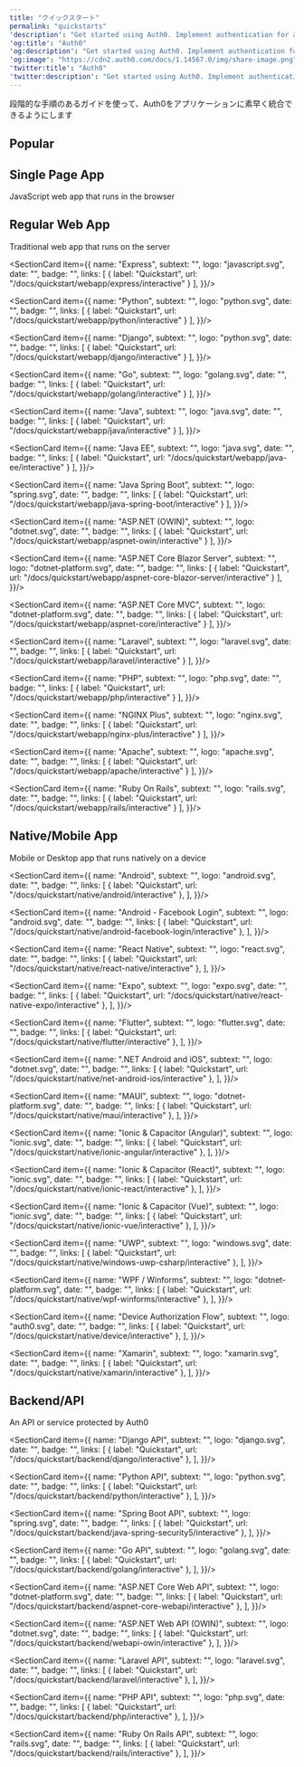 ---
title: "クイックスタート"
permalink: "quickstarts"
'description': "Get started using Auth0. Implement authentication for any kind of application in minutes."
'og:title': "Auth0"
'og:description': "Get started using Auth0. Implement authentication for any kind of application in minutes."
'og:image': "https://cdn2.auth0.com/docs/1.14567.0/img/share-image.png"
'twitter:title': "Auth0"
'twitter:description': "Get started using Auth0. Implement authentication for any kind of application in minutes."
---



段階的な手順のあるガイドを使って、Auth0をアプリケーションに素早く統合できるようにします

## Popular

<Columns cols={2}>
<SectionCard item={{
  name: "React",
  subtext: "",
  logo: "react.svg",
  date: "",
  badge: "",
  links: [
    { label: "Quickstart", url: "/docs/quickstart/spa/react/interactive" },
  ],
}}/>
<SectionCard item={{
  name: "Next.js",
  subtext: "",
  logo: "nextjs.svg",
  date: "",
  badge: "",
  links: [
    { label: "Quickstart", url: "/docs/quickstart/webapp/nextjs/interactive" }
  ],
}}/>
<SectionCard item={{
  name: "Angular",
  subtext: "",
  logo: "angular.svg",
  date: "",
  badge: "",
  links: [
    { label: "Quickstart", url: "/docs/quickstart/spa/angular/interactive" },
  ],
}}/>
<SectionCard item={{
  name: "iOS / macOS",
  subtext: "",
  logo: "apple.svg",
  date: "",
  badge: "",
  links: [
    { label: "Quickstart", url: "/docs/quickstart/native/ios-swift/interactive" },
  ],
}}/>
<SectionCard item={{
  name: "Android",
  subtext: "",
  logo: "android.svg",
  date: "",
  badge: "",
  links: [
    { label: "Quickstart", url: "/docs/quickstart/native/android/interactive" },
  ],
}}/>
</Columns>

## Single Page App

JavaScript web app that runs in the browser

<Columns cols={2}>
<SectionCard item={{
  name: "React",
  subtext: "",
  logo: "react.svg",
  date: "",
  badge: "",
  links: [
    { label: "Quickstart", url: "/docs/quickstart/spa/react/interactive" },
  ],
}}/>
<SectionCard item={{
  name: "Angular",
  subtext: "",
  logo: "angular.svg",
  date: "",
  badge: "",
  links: [
    { label: "Quickstart", url: "/docs/quickstart/spa/angular/interactive" },
  ],
}}/>
<SectionCard item={{
  name: "JavaScript",
  subtext: "",
  logo: "javascript.svg",
  date: "",
  badge: "",
  links: [
    { label: "Quickstart", url: "/docs/quickstart/spa/vanillajs/interactive" },
  ],
}}/>
<SectionCard item={{
  name: "Vue",
  subtext: "",
  logo: "vuejs.svg",
  date: "",
  badge: "",
  links: [
    { label: "Quickstart", url: "/docs/quickstart/spa/vuejs/interactive" },
  ],
}}/>
<SectionCard item={{
  name: "Flutter (Web)",
  subtext: "",
  logo: "flutter.svg",
  date: "",
  badge: "",
  links: [
    { label: "Quickstart", url: "/docs/quickstart/spa/flutter/interactive" },
  ],
}}/>
</Columns>

  

## Regular Web App

Traditional web app that runs on the server

<Columns cols={2}>
  <SectionCard item={{
    name: "Next.js",
    subtext: "",
    logo: "nextjs.svg",
    date: "",
    badge: "",
    links: [
      { label: "Quickstart", url: "/docs/quickstart/webapp/nextjs/interactive" }
    ],
  }}/>

  <SectionCard item={{
    name: "Express",
    subtext: "",
    logo: "javascript.svg",
    date: "",
    badge: "",
    links: [
      { label: "Quickstart", url: "/docs/quickstart/webapp/express/interactive" }
    ],
  }}/>

  <SectionCard item={{
    name: "Python",
    subtext: "",
    logo: "python.svg",
    date: "",
    badge: "",
    links: [
      { label: "Quickstart", url: "/docs/quickstart/webapp/python/interactive" }
    ],
  }}/>

  <SectionCard item={{
    name: "Django",
    subtext: "",
    logo: "python.svg",
    date: "",
    badge: "",
    links: [
      { label: "Quickstart", url: "/docs/quickstart/webapp/django/interactive" }
    ],
  }}/>

  <SectionCard item={{
    name: "Go",
    subtext: "",
    logo: "golang.svg",
    date: "",
    badge: "",
    links: [
      { label: "Quickstart", url: "/docs/quickstart/webapp/golang/interactive" }
    ],
  }}/>

  <SectionCard item={{
    name: "Java",
    subtext: "",
    logo: "java.svg",
    date: "",
    badge: "",
    links: [
      { label: "Quickstart", url: "/docs/quickstart/webapp/java/interactive" }
    ],
  }}/>

  <SectionCard item={{
    name: "Java EE",
    subtext: "",
    logo: "java.svg",
    date: "",
    badge: "",
    links: [
      { label: "Quickstart", url: "/docs/quickstart/webapp/java-ee/interactive" }
    ],
  }}/>

  <SectionCard item={{
    name: "Java Spring Boot",
    subtext: "",
    logo: "spring.svg",
    date: "",
    badge: "",
    links: [
      { label: "Quickstart", url: "/docs/quickstart/webapp/java-spring-boot/interactive" }
    ],
  }}/>

  <SectionCard item={{
    name: "ASP.NET (OWIN)",
    subtext: "",
    logo: "dotnet.svg",
    date: "",
    badge: "",
    links: [
      { label: "Quickstart", url: "/docs/quickstart/webapp/aspnet-owin/interactive" }
    ],
  }}/>

  <SectionCard item={{
    name: "ASP.NET Core Blazor Server",
    subtext: "",
    logo: "dotnet-platform.svg",
    date: "",
    badge: "",
    links: [
      { label: "Quickstart", url: "/docs/quickstart/webapp/aspnet-core-blazor-server/interactive" }
    ],
  }}/>

  <SectionCard item={{
    name: "ASP.NET Core MVC",
    subtext: "",
    logo: "dotnet-platform.svg",
    date: "",
    badge: "",
    links: [
      { label: "Quickstart", url: "/docs/quickstart/webapp/aspnet-core/interactive" }
    ],
  }}/>

  <SectionCard item={{
    name: "Laravel",
    subtext: "",
    logo: "laravel.svg",
    date: "",
    badge: "",
    links: [
      { label: "Quickstart", url: "/docs/quickstart/webapp/laravel/interactive" }
    ],
  }}/>

  <SectionCard item={{
    name: "PHP",
    subtext: "",
    logo: "php.svg",
    date: "",
    badge: "",
    links: [
      { label: "Quickstart", url: "/docs/quickstart/webapp/php/interactive" }
    ],
  }}/>

  <SectionCard item={{
    name: "NGINX Plus",
    subtext: "",
    logo: "nginx.svg",
    date: "",
    badge: "",
    links: [
      { label: "Quickstart", url: "/docs/quickstart/webapp/nginx-plus/interactive" }
    ],
  }}/>

  <SectionCard item={{
    name: "Apache",
    subtext: "",
    logo: "apache.svg",
    date: "",
    badge: "",
    links: [
      { label: "Quickstart", url: "/docs/quickstart/webapp/apache/interactive" }
    ],
  }}/>

  <SectionCard item={{
    name: "Ruby On Rails",
    subtext: "",
    logo: "rails.svg",
    date: "",
    badge: "",
    links: [
      { label: "Quickstart", url: "/docs/quickstart/webapp/rails/interactive" }
    ],
  }}/>
</Columns>


## Native/Mobile App

Mobile or Desktop app that runs natively on a device

<Columns cols={2}>
  <SectionCard item={{
    name: "iOS / macOS",
    subtext: "",
    logo: "apple.svg",
    date: "",
    badge: "",
    links: [
      { label: "Quickstart", url: "/docs/quickstart/native/ios-swift/interactive" },
    ],
  }}/>

  <SectionCard item={{
    name: "Android",
    subtext: "",
    logo: "android.svg",
    date: "",
    badge: "",
    links: [
      { label: "Quickstart", url: "/docs/quickstart/native/android/interactive" },
    ],
  }}/>

  <SectionCard item={{
    name: "Android - Facebook Login",
    subtext: "",
    logo: "android.svg",
    date: "",
    badge: "",
    links: [
      { label: "Quickstart", url: "/docs/quickstart/native/android-facebook-login/interactive" },
    ],
  }}/>

  <SectionCard item={{
    name: "React Native",
    subtext: "",
    logo: "react.svg",
    date: "",
    badge: "",
    links: [
      { label: "Quickstart", url: "/docs/quickstart/native/react-native/interactive" },
    ],
  }}/>

  <SectionCard item={{
    name: "Expo",
    subtext: "",
    logo: "expo.svg",
    date: "",
    badge: "",
    links: [
      { label: "Quickstart", url: "/docs/quickstart/native/react-native-expo/interactive" },
    ],
  }}/>

  <SectionCard item={{
    name: "Flutter",
    subtext: "",
    logo: "flutter.svg",
    date: "",
    badge: "",
    links: [
      { label: "Quickstart", url: "/docs/quickstart/native/flutter/interactive" },
    ],
  }}/>

  <SectionCard item={{
    name: ".NET Android and iOS",
    subtext: "",
    logo: "dotnet.svg",
    date: "",
    badge: "",
    links: [
      { label: "Quickstart", url: "/docs/quickstart/native/net-android-ios/interactive" },
    ],
  }}/>

  <SectionCard item={{
    name: "MAUI",
    subtext: "",
    logo: "dotnet-platform.svg",
    date: "",
    badge: "",
    links: [
      { label: "Quickstart", url: "/docs/quickstart/native/maui/interactive" },
    ],
  }}/>

  <SectionCard item={{
    name: "Ionic & Capacitor (Angular)",
    subtext: "",
    logo: "ionic.svg",
    date: "",
    badge: "",
    links: [
      { label: "Quickstart", url: "/docs/quickstart/native/ionic-angular/interactive" },
    ],
  }}/>

  <SectionCard item={{
    name: "Ionic & Capacitor (React)",
    subtext: "",
    logo: "ionic.svg",
    date: "",
    badge: "",
    links: [
      { label: "Quickstart", url: "/docs/quickstart/native/ionic-react/interactive" },
    ],
  }}/>

  <SectionCard item={{
    name: "Ionic & Capacitor (Vue)",
    subtext: "",
    logo: "ionic.svg",
    date: "",
    badge: "",
    links: [
      { label: "Quickstart", url: "/docs/quickstart/native/ionic-vue/interactive" },
    ],
  }}/>

  <SectionCard item={{
    name: "UWP",
    subtext: "",
    logo: "windows.svg",
    date: "",
    badge: "",
    links: [
      { label: "Quickstart", url: "/docs/quickstart/native/windows-uwp-csharp/interactive" },
    ],
  }}/>

  <SectionCard item={{
    name: "WPF / Winforms",
    subtext: "",
    logo: "dotnet-platform.svg",
    date: "",
    badge: "",
    links: [
      { label: "Quickstart", url: "/docs/quickstart/native/wpf-winforms/interactive" },
    ],
  }}/>

  <SectionCard item={{
    name: "Device Authorization Flow",
    subtext: "",
    logo: "auth0.svg",
    date: "",
    badge: "",
    links: [
      { label: "Quickstart", url: "/docs/quickstart/native/device/interactive" },
    ],
  }}/>

  <SectionCard item={{
    name: "Xamarin",
    subtext: "",
    logo: "xamarin.svg",
    date: "",
    badge: "",
    links: [
      { label: "Quickstart", url: "/docs/quickstart/native/xamarin/interactive" },
    ],
  }}/>
</Columns>

## Backend/API

An API or service protected by Auth0

<Columns cols={2}>
  <SectionCard item={{
    name: "Node (Express) API",
    subtext: "",
    logo: "nodejs.svg",
    date: "",
    badge: "",
    links: [
      { label: "Quickstart", url: "/docs/quickstart/backend/nodejs/interactive" },
    ],
  }}/>

  <SectionCard item={{
    name: "Django API",
    subtext: "",
    logo: "django.svg",
    date: "",
    badge: "",
    links: [
      { label: "Quickstart", url: "/docs/quickstart/backend/django/interactive" },
    ],
  }}/>

  <SectionCard item={{
    name: "Python API",
    subtext: "",
    logo: "python.svg",
    date: "",
    badge: "",
    links: [
      { label: "Quickstart", url: "/docs/quickstart/backend/python/interactive" },
    ],
  }}/>

  <SectionCard item={{
    name: "Spring Boot API",
    subtext: "",
    logo: "spring.svg",
    date: "",
    badge: "",
    links: [
      { label: "Quickstart", url: "/docs/quickstart/backend/java-spring-security5/interactive" },
    ],
  }}/>

  <SectionCard item={{
    name: "Go API",
    subtext: "",
    logo: "golang.svg",
    date: "",
    badge: "",
    links: [
      { label: "Quickstart", url: "/docs/quickstart/backend/golang/interactive" },
    ],
  }}/>

  <SectionCard item={{
    name: "ASP.NET Core Web API",
    subtext: "",
    logo: "dotnet-platform.svg",
    date: "",
    badge: "",
    links: [
      { label: "Quickstart", url: "/docs/quickstart/backend/aspnet-core-webapi/interactive" },
    ],
  }}/>

  <SectionCard item={{
    name: "ASP.NET Web API (OWIN)",
    subtext: "",
    logo: "dotnet.svg",
    date: "",
    badge: "",
    links: [
      { label: "Quickstart", url: "/docs/quickstart/backend/webapi-owin/interactive" },
    ],
  }}/>

  <SectionCard item={{
    name: "Laravel API",
    subtext: "",
    logo: "laravel.svg",
    date: "",
    badge: "",
    links: [
      { label: "Quickstart", url: "/docs/quickstart/backend/laravel/interactive" },
    ],
  }}/>

  <SectionCard item={{
    name: "PHP API",
    subtext: "",
    logo: "php.svg",
    date: "",
    badge: "",
    links: [
      { label: "Quickstart", url: "/docs/quickstart/backend/php/interactive" },
    ],
  }}/>

  <SectionCard item={{
    name: "Ruby On Rails API",
    subtext: "",
    logo: "rails.svg",
    date: "",
    badge: "",
    links: [
      { label: "Quickstart", url: "/docs/quickstart/backend/rails/interactive" },
    ],
  }}/>
</Columns>
